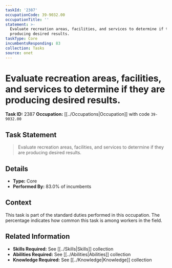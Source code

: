 ```yaml
---
taskId: '2387'
occupationCode: 39-9032.00
occupationTitle: ''
statement: >-
  Evaluate recreation areas, facilities, and services to determine if they are
  producing desired results.
taskType: Core
incumbentsResponding: 83
collection: Tasks
source: onet
---
```

# Evaluate recreation areas, facilities, and services to determine if they are producing desired results.

**Task ID:** 2387
**Occupation:** [[../Occupations|Occupation]] with code `39-9032.00`

## Task Statement

> Evaluate recreation areas, facilities, and services to determine if they are producing desired results.

## Details

- **Type:** Core
- **Performed By:** 83.0% of incumbents

## Context

This task is part of the standard duties performed in this occupation. The percentage indicates how common this task is among workers in the field.

## Related Information

- **Skills Required:** See [[../Skills|Skills]] collection
- **Abilities Required:** See [[../Abilities|Abilities]] collection
- **Knowledge Required:** See [[../Knowledge|Knowledge]] collection
